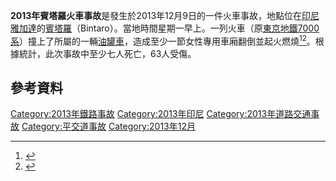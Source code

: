 {{Infobox rail accident
| title            = 2013年賓塔羅火車事故
| boxwidth         = 
| image            = 
| image_alt        = 
| image_width      = 
| caption          = 
| date             = 2013年12月9日
| time             = 11:20（當地時區[[UTC+7|UTC+7]]） 
| location         = {{INA}}[[雅加達|雅加達]][[賓塔羅|賓塔羅]]
| location-dist    = 
| location-dist-mi = 
| location-dir     = 
| location-city    = 
| coordinates      = 
| country          = {{INA}}
| line             = 
| operator         = {{link-en|印尼鐵路|Kereta Api Indonesia}}
| type             = 衝撞[[油罐車|油罐車]]
| cause            = 調查中
| trains           = 1
| pax              = 
| deaths           = 7
| injuries         = 63
| damage           = 
| map              = 
| map_name         = 
| map_state        = 
}}
'''2013年賓塔羅火車事故'''是發生於2013年12月9日的一件火車事故，地點位在[[印尼|印尼]][[雅加達|雅加達]]的[[賓塔羅|賓塔羅]]（Bintaro）。當地時間星期一早上。一列火車（原[[東京地鐵7000系電力動車組|東京地鐵7000系]]）撞上了{{link-en|Pertamina|Pertamina}}所屬的一輛[[油罐車|油罐車]]，造成至少一節女性專用車廂翻倒並起火燃燒<ref>{{cite web|title=Updated: Train Crashes Into Gas Tanker in Bintaro, Several Killed|url=http://www.thejakartaglobe.com/news/train-crashes-into-gas-tanker-in-bintaro/|work=The Jakarta Globe|accessdate=2013-12-09|archive-url=https://web.archive.org/web/20131214120231/http://www.thejakartaglobe.com/news/train-crashes-into-gas-tanker-in-bintaro/|archive-date=2013-12-14|dead-url=yes}}</ref><ref>{{cite web|url=http://www.bbc.co.uk/news/world-asia-25263551|title=4 People die in Indonesia train accident|publisher=[[BBC_News|BBC News]]|date=2013-12-09|accessdate=2013-12-09|archive-date=2013-12-13|archive-url=https://web.archive.org/web/20131213105809/http://www.bbc.co.uk/news/world-asia-25263551|dead-url=no}}</ref>。根據統計，此次事故中至少七人死亡，63人受傷。

== 參考資料 ==
{{Reflist}}

[[Category:2013年鐵路事故|Category:2013年鐵路事故]]
[[Category:2013年印尼|Category:2013年印尼]]
[[Category:2013年道路交通事故|Category:2013年道路交通事故]]
[[Category:平交道事故|Category:平交道事故]]
[[Category:2013年12月|Category:2013年12月]]